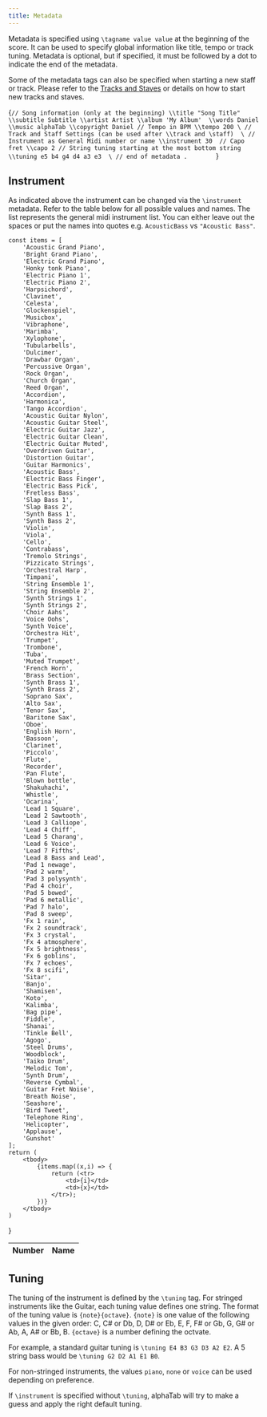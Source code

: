 ```yaml
---
title: Metadata
---
```



Metadata is specified using `\tagname value value` at the beginning of the score. 
It can be used to specify global information like title, tempo or track tuning.
Metadata is optional, but if specified, it must be followed by a dot to indicate the end
of the metadata. 

Some of the metadata tags can also be specified when starting a new staff or track. Please refer to the [Tracks and Staves](/docs/alphatex/tracks-staves) or details on how to start new tracks and staves. 

<AlphaTexSample>{`
// Song information (only at the beginning)
    \\title "Song Title"
    \\subtitle Subtitle
    \\artist Artist
    \\album 'My Album' 
    \\words Daniel
    \\music alphaTab
    \\copyright Daniel
    // Tempo in BPM
    \\tempo 200
\
// Track and Staff Settings (can be used after \\track and \staff) 
\
    // Instrument as General Midi number or name
    \\instrument 30 
    // Capo fret
    \\capo 2
    // String tuning starting at the most bottom string
    \\tuning e5 b4 g4 d4 a3 e3 
\
// end of metadata
.        
`}</AlphaTexSample>

## Instrument
As indicated above the instrument can be changed via the `\instrument` metadata. 
Refer to the table below for all possible values and names. The list represents the general midi instrument list.
You can either leave out the spaces or put the names into quotes e.g. `AcousticBass` vs `"Acoustic Bass"`.

    const items = [
        'Acoustic Grand Piano',
        'Bright Grand Piano',
        'Electric Grand Piano',
        'Honky tonk Piano',
        'Electric Piano 1',
        'Electric Piano 2',
        'Harpsichord',
        'Clavinet',
        'Celesta',
        'Glockenspiel',
        'Musicbox',
        'Vibraphone',
        'Marimba',
        'Xylophone',
        'Tubularbells',
        'Dulcimer',
        'Drawbar Organ',
        'Percussive Organ',
        'Rock Organ',
        'Church Organ',
        'Reed Organ',
        'Accordion',
        'Harmonica',
        'Tango Accordion',
        'Acoustic Guitar Nylon',
        'Acoustic Guitar Steel',
        'Electric Guitar Jazz',
        'Electric Guitar Clean',
        'Electric Guitar Muted',
        'Overdriven Guitar',
        'Distortion Guitar',
        'Guitar Harmonics',
        'Acoustic Bass',
        'Electric Bass Finger',
        'Electric Bass Pick',
        'Fretless Bass',
        'Slap Bass 1',
        'Slap Bass 2',
        'Synth Bass 1',
        'Synth Bass 2',
        'Violin',
        'Viola',
        'Cello',
        'Contrabass',
        'Tremolo Strings',
        'Pizzicato Strings',
        'Orchestral Harp',
        'Timpani',
        'String Ensemble 1',
        'String Ensemble 2',
        'Synth Strings 1',
        'Synth Strings 2',
        'Choir Aahs',
        'Voice Oohs',
        'Synth Voice',
        'Orchestra Hit',
        'Trumpet',
        'Trombone',
        'Tuba',
        'Muted Trumpet',
        'French Horn',
        'Brass Section',
        'Synth Brass 1',
        'Synth Brass 2',
        'Soprano Sax',
        'Alto Sax',
        'Tenor Sax',
        'Baritone Sax',
        'Oboe',
        'English Horn',
        'Bassoon',
        'Clarinet',
        'Piccolo',
        'Flute',
        'Recorder',
        'Pan Flute',
        'Blown bottle',
        'Shakuhachi',
        'Whistle',
        'Ocarina',
        'Lead 1 Square',
        'Lead 2 Sawtooth',
        'Lead 3 Calliope',
        'Lead 4 Chiff',
        'Lead 5 Charang',
        'Lead 6 Voice',
        'Lead 7 Fifths',
        'Lead 8 Bass and Lead',
        'Pad 1 newage',
        'Pad 2 warm',
        'Pad 3 polysynth',
        'Pad 4 choir',
        'Pad 5 bowed',
        'Pad 6 metallic',
        'Pad 7 halo',
        'Pad 8 sweep',
        'Fx 1 rain',
        'Fx 2 soundtrack',
        'Fx 3 crystal',
        'Fx 4 atmosphere',
        'Fx 5 brightness',
        'Fx 6 goblins',
        'Fx 7 echoes',
        'Fx 8 scifi',
        'Sitar',
        'Banjo',
        'Shamisen',
        'Koto',
        'Kalimba',
        'Bag pipe',
        'Fiddle',
        'Shanai',
        'Tinkle Bell',
        'Agogo',
        'Steel Drums',
        'Woodblock',
        'Taiko Drum',
        'Melodic Tom',
        'Synth Drum',
        'Reverse Cymbal',
        'Guitar Fret Noise',
        'Breath Noise',
        'Seashore',
        'Bird Tweet',
        'Telephone Ring',
        'Helicopter',
        'Applause',
        'Gunshot'
    ];
    return (
        <tbody>
            {items.map((x,i) => {
                return (<tr>
                    <td>{i}</td>
                    <td>{x}</td>
                </tr>);
            })}
        </tbody>
    )
}

<div style={{overflow: 'auto', height: "300px"}}> 
    <table class="table table-striped table-condensed type-table">
        <thead>
            <tr>
                <th>Number</th>
                <th>Name</th>
            </tr>
        </thead>   
        <GeneralMidiList />
    </table>
</div>

## Tuning

The tuning of the instrument is defined by the `\tuning` tag. For stringed instruments like the Guitar,
each tuning value defines one string. The format of the tuning value is `{note}{octave}`.
`{note}` is one value of the following values in the given order: C, C# or Db, D, D# or Eb, E, F, F# or Gb, G, G# or Ab, A, A# or Bb, B.
`{octave}` is a number defining the octvate.

For example, a standard guitar tuning is `\tuning E4 B3 G3 D3 A2 E2`. A 5 string bass would be `\tuning G2 D2 A1 E1 B0`.

For non-stringed instruments, the values `piano`, `none` or `voice` can be used depending on preference.

If `\instrument` is specified without `\tuning`, alphaTab will try to make a guess and apply the right default tuning.
